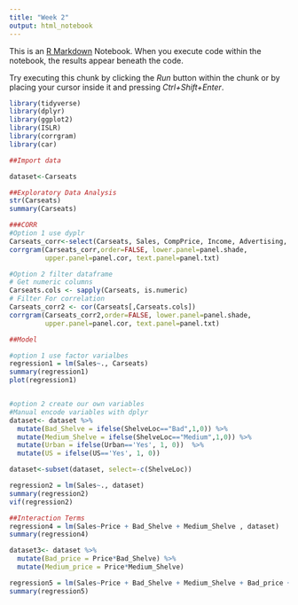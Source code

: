 ```yaml
---
title: "Week 2"
output: html_notebook
---
```


This is an [R Markdown](http://rmarkdown.rstudio.com) Notebook. When you execute code within the notebook, the results appear beneath the code. 

Try executing this chunk by clicking the *Run* button within the chunk or by placing your cursor inside it and pressing *Ctrl+Shift+Enter*. 

```r
library(tidyverse)
library(dplyr)
library(ggplot2)
library(ISLR)
library(corrgram)
library(car)
```


```r
##Import data

dataset<-Carseats

##Exploratory Data Analysis
str(Carseats)
summary(Carseats)

```

```r
###CORR
#Option 1 use dyplr
Carseats_corr<-select(Carseats, Sales, CompPrice, Income, Advertising, Population, Price, Age, Education)
corrgram(Carseats_corr,order=FALSE, lower.panel=panel.shade,
         upper.panel=panel.cor, text.panel=panel.txt)
```
```r
#Option 2 filter dataframe
# Get numeric columns
Carseats.cols <- sapply(Carseats, is.numeric)
# Filter For correlation
Carseats_corr2 <- cor(Carseats[,Carseats.cols])
corrgram(Carseats_corr2,order=FALSE, lower.panel=panel.shade,
         upper.panel=panel.cor, text.panel=panel.txt)
```

```r
##Model

#option 1 use factor varialbes
regression1 = lm(Sales~., Carseats)
summary(regression1)
plot(regression1)
```
```r

```

```r
#option 2 create our own variables
#Manual encode variables with dplyr
dataset<- dataset %>%
  mutate(Bad_Shelve = ifelse(ShelveLoc=="Bad",1,0)) %>%
  mutate(Medium_Shelve = ifelse(ShelveLoc=="Medium",1,0)) %>%
  mutate(Urban = ifelse(Urban=='Yes', 1, 0))  %>%
  mutate(US = ifelse(US=='Yes', 1, 0))

dataset<-subset(dataset, select=-c(ShelveLoc))

regression2 = lm(Sales~., dataset)
summary(regression2)
vif(regression2)
```

```r
##Interaction Terms
regression4 = lm(Sales~Price + Bad_Shelve + Medium_Shelve , dataset)
summary(regression4)
```

```r
dataset3<- dataset %>%
  mutate(Bad_price = Price*Bad_Shelve) %>%
  mutate(Medium_price = Price*Medium_Shelve)

regression5 = lm(Sales~Price + Bad_Shelve + Medium_Shelve + Bad_price + Medium_price, dataset3)
summary(regression5)

```


